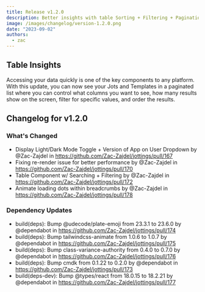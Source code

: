 ```yaml
---
title: Release v1.2.0
description: Better insights with table Sorting + Filtering + Pagination
image: /images/changelog/version-1.2.0.png
date: "2023-09-02"
authors:
  - zac
---
```


## Table Insights

Accessing your data quickly is one of the key components to any platform. With this update, you can now see your Jots and Templates in
a paginated list where you can control what columns you want to see, how many results show on the screen, filter for specific values, and
order the results.

## Changelog for v1.2.0

### What's Changed

- Display Light/Dark Mode Toggle + Version of App on User Dropdown by @Zac-Zajdel in https://github.com/Zac-Zajdel/jottings/pull/167
- Fixing re-render issue for better performance by @Zac-Zajdel in https://github.com/Zac-Zajdel/jottings/pull/170
- Table Component w/ Searching + Filtering by @Zac-Zajdel in https://github.com/Zac-Zajdel/jottings/pull/172
- Animate loading dots within breadcrumbs by @Zac-Zajdel in https://github.com/Zac-Zajdel/jottings/pull/178

### Dependency Updates

- build(deps): Bump @udecode/plate-emoji from 23.3.1 to 23.6.0 by @dependabot in https://github.com/Zac-Zajdel/jottings/pull/174
- build(deps): Bump tailwindcss-animate from 1.0.6 to 1.0.7 by @dependabot in https://github.com/Zac-Zajdel/jottings/pull/175
- build(deps): Bump class-variance-authority from 0.4.0 to 0.7.0 by @dependabot in https://github.com/Zac-Zajdel/jottings/pull/176
- build(deps): Bump cmdk from 0.1.22 to 0.2.0 by @dependabot in https://github.com/Zac-Zajdel/jottings/pull/173
- build(deps-dev): Bump @types/react from 18.0.15 to 18.2.21 by @dependabot in https://github.com/Zac-Zajdel/jottings/pull/177
